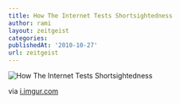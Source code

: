 ```yaml
---
title: How The Internet Tests Shortsightedness
author: rami
layout: zeitgeist
categories:
publishedAt: '2010-10-27'
url: zeitgeist
---
```


![How The Internet Tests Shortsightedness](/assets/images/content/zeitgeist/how-the-internet-tests-shortsightedness.png)

via <a href="http://i.imgur.com/mN4Dy.png">i.imgur.com</a>
